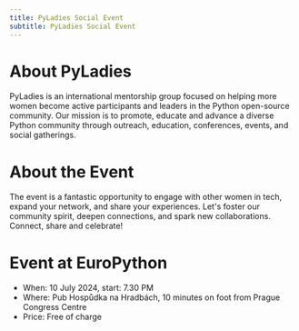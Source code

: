 ```yaml
---
title: PyLadies Social Event
subtitle: PyLadies Social Event
---
```

# About PyLadies
PyLadies is an international mentorship group focused on helping more women become active participants and leaders in the Python open-source community. Our mission is to promote, educate and advance a diverse Python community through outreach, education, conferences, events, and social gatherings.

# About the Event
The event is a fantastic opportunity to engage with other women in tech, expand your network, and share your experiences. Let's foster our community spirit, deepen connections, and spark new collaborations. Connect, share and celebrate!

# Event at EuroPython
* When: 10 July 2024, start: 7.30 PM
* Where: Pub Hospůdka na Hradbách, 10 minutes on foot from Prague Congress Centre
* Price: Free of charge
